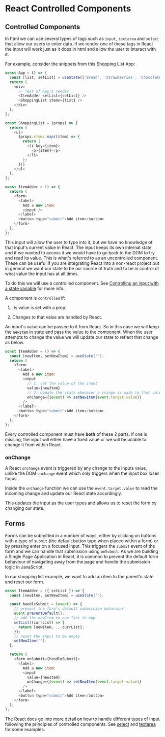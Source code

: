 # React Controlled Components

## Controlled Components

In html we can use several types of tags such as `input`, `textarea` and `select` that allow our users to enter data. If we render one of these tags in React the input will work just as it does in html and allow the user to interact with it.

For example, consider the snippets from this Shopping List App:

```js
const App = () => {
  const [list, setList] = useState(['Bread', 'Strawberries', 'Chocolate']);
  return (
    <div>
      // rest of App's render
      <ItemAdder setList={setList} />
      <ShoppingList items={list} />
    </div>
  );
};

const ShoppingList = (props) => {
  return (
    <ul>
      {props.items.map((item) => {
        return (
          <li key={item}>
            <p>{item}</p>
          </li>
        );
      })}
    </ul>
  );
};
```

```js
const ItemAdder = () => {
  return (
    <form>
      <label>
        Add a new item:
        <input />
      </label>
      <button type="submit">Add item</button>
    </form>
  );
};
```

This input will allow the user to type into it, but we have no knowledge of that input's current value in React. The input keeps its own internal state and if we wanted to access it we would have to go back to the DOM to try and read its value. This is what's referred to as an uncontrolled component. These can be useful if you are integrating React into a non-react project but in general we want our state to be our source of truth and to be in control of what value the input has at all times.

To do this we will use a controlled component. See [Controlling an input with a state variable](https://react.dev/reference/react-dom/components/input#controlling-an-input-with-a-state-variable) for more info.

A component is `controlled` if:

1. Its value is set with a prop.

2. Changes to that value are handled by React.

An input's value can be passed to it from React. So in this case we will keep the `newItem` in state and pass the value to the component. When the user attempts to change the value we will update our state to reflect that change as below.

```js
const ItemAdder = () => {
  const [newItem, setNewItem] = useState('');
  return (
    <form>
      <label>
        Add a new item:
        <input
          // 1. set the value of the input
          value={newItem}
          // 2. Update the state whenever a change is made to that value
          onChange={(event) => setNewItem(event.target.value)}
        />
      </label>
      <button type="submit">Add item</button>
    </form>
  );
};
```

Every controlled component must have **both** of these 2 parts. If one is missing, the input will either have a fixed value or we will be unable to change it from within React.

### onChange

A React `onChange` event is triggered by any change to the inputs value, unlike the DOM `onchange` event which only triggers when the input box loses focus.

Inside the `onChange` function we can use the `event.target.value` to read the incoming change and update our React state accordingly.

This updates the input as the user types and allows us to reset the form by changing our state.

## Forms

Forms can be submitted in a number of ways, either by clicking on buttons with a type of `submit` (the default button type when placed within a form) or by pressing enter on a focused input. This triggers the `submit` event of the form and we can handle that submission using `onSubmit`. As we are building a Single Page Application in React, it is common to prevent the default form behaviour of navigating away from the page and handle the submission logic in JavaScript.

In our shopping list example, we want to add an item to the parent's state and reset our form.

```js
const ItemAdder = ({ setList }) => {
  const [newItem, setNewItem] = useState('');

  const handleSubmit = (event) => {
    // prevent the form's default submission behaviour
    event.preventDefault();
    // add the newItem to our list in App
    setList((currList) => {
      return [newItem, ...currList];
    });
    // reset the input to be empty
    setNewItem('');
  };

  return (
    <form onSubmit={handleSubmit}>
      <label>
        Add a new item:
        <input
          value={newItem}
          onChange={(event) => setNewItem(event.target.value)}
        />
      </label>
      <button type="submit">Add item</button>
    </form>
  );
};
```

The React docs go into more detail on how to handle different types of input following the principles of controlled components. See [select](https://react.dev/reference/react-dom/components/select#controlling-a-select-box-with-a-state-variable) and [textarea](https://react.dev/reference/react-dom/components/textarea#controlling-a-text-area-with-a-state-variable) for some examples.
